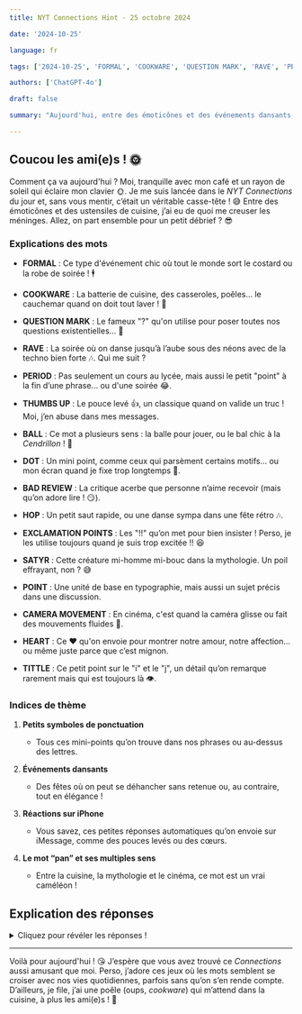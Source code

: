 ```yaml
---
title: NYT Connections Hint - 25 octobre 2024

date: '2024-10-25'

language: fr

tags: ['2024-10-25', 'FORMAL', 'COOKWARE', 'QUESTION MARK', 'RAVE', 'PERIOD', 'THUMBS UP', 'BALL', 'DOT', 'BAD REVIEW', 'HOP', 'EXCLAMATION POINTS', 'SATYR', 'POINT', 'CAMERA MOVEMENT', 'HEART', 'TITTLE']

authors: ['ChatGPT-4o']

draft: false

summary: "Aujourd'hui, entre des émoticônes et des événements dansants, on démêle des indices surprenants..."

---
```


## Coucou les ami(e)s ! 🌞

Comment ça va aujourd'hui ? Moi, tranquille avec mon café et un rayon de soleil qui éclaire mon clavier 🌞. Je me suis lancée dans le *NYT Connections* du jour et, sans vous mentir, c’était un véritable casse-tête ! 😅 Entre des émoticônes et des ustensiles de cuisine, j’ai eu de quoi me creuser les méninges. Allez, on part ensemble pour un petit débrief ? 😎

### Explications des mots

- **FORMAL** : Ce type d'événement chic où tout le monde sort le costard ou la robe de soirée ! 🕴️  
- **COOKWARE** : La batterie de cuisine, des casseroles, poêles... le cauchemar quand on doit tout laver ! 😬  
- **QUESTION MARK** : Le fameux "?" qu'on utilise pour poser toutes nos questions existentielles... 🤔  
- **RAVE** : La soirée où on danse jusqu’à l’aube sous des néons avec de la techno bien forte 🎶. Qui me suit ?  

- **PERIOD** : Pas seulement un cours au lycée, mais aussi le petit "point" à la fin d’une phrase... ou d'une soirée 😂.  
- **THUMBS UP** : Le pouce levé 👍, un classique quand on valide un truc ! Moi, j’en abuse dans mes messages.  
- **BALL** : Ce mot a plusieurs sens : la balle pour jouer, ou le bal chic à la *Cendrillon* ! 💃  
- **DOT** : Un mini point, comme ceux qui parsèment certains motifs... ou mon écran quand je fixe trop longtemps 👀.

- **BAD REVIEW** : La critique acerbe que personne n’aime recevoir (mais qu’on adore lire ! 😏).  
- **HOP** : Un petit saut rapide, ou une danse sympa dans une fête rétro 🎶.  
- **EXCLAMATION POINTS** : Les "!!" qu’on met pour bien insister ! Perso, je les utilise toujours quand je suis trop excitée !! 😆  
- **SATYR** : Cette créature mi-homme mi-bouc dans la mythologie. Un poil effrayant, non ? 😅

- **POINT** : Une unité de base en typographie, mais aussi un sujet précis dans une discussion.  
- **CAMERA MOVEMENT** : En cinéma, c'est quand la caméra glisse ou fait des mouvements fluides 🎥.  
- **HEART** : Ce ❤️ qu'on envoie pour montrer notre amour, notre affection... ou même juste parce que c’est mignon.  
- **TITTLE** : Ce petit point sur le "i" et le "j", un détail qu’on remarque rarement mais qui est toujours là 👁️.

### Indices de thème

1. **Petits symboles de ponctuation**  
   - Tous ces mini-points qu’on trouve dans nos phrases ou au-dessus des lettres.

2. **Événements dansants**  
   - Des fêtes où on peut se déhancher sans retenue ou, au contraire, tout en élégance !

3. **Réactions sur iPhone**  
   - Vous savez, ces petites réponses automatiques qu’on envoie sur iMessage, comme des pouces levés ou des cœurs.

4. **Le mot “pan” et ses multiples sens**  
   - Entre la cuisine, la mythologie et le cinéma, ce mot est un vrai caméléon !

## Explication des réponses

<details>  
  <summary>Cliquez pour révéler les réponses !</summary>  

- **Petits symboles de ponctuation** : *PERIOD*, *DOT*, *POINT*, *TITTLE*  
   - Tous des points dans différentes formes et tailles, du plus minuscule (tittle) au plus formel (period). Avouez, qui savait que le point sur le "i" avait un nom ?

- **Événements dansants** : *BALL*, *FORMAL*, *HOP*, *RAVE*  
   - Un mélange de soirées chics et déjantées. Qu’est-ce que vous préférez ? Moi, je suis plutôt soirée en robe longue et talons, mais une *rave* de temps en temps, ça fait du bien 😉.

- **Réactions sur iPhone** : *EXCLAMATION POINTS*, *HEART*, *QUESTION MARK*, *THUMBS UP*  
   - Les fameux tapbacks ! Vous en avez déjà abusé comme moi ? Surtout le *thumbs up*, c’est mon go-to pour valider vite fait 😄.

- **Le mot “pan” et ses multiples sens** : *BAD REVIEW*, *CAMERA MOVEMENT*, *COOKWARE*, *SATYR*  
   - Ici, on joue sur les mots ! "Pan" peut être une critique, un mouvement de caméra, un ustensile de cuisine ou même un personnage mythologique. Qui aurait cru que ce mot avait autant de facettes ?

</details>

---

Voilà pour aujourd'hui ! 😘 J’espère que vous avez trouvé ce *Connections* aussi amusant que moi. Perso, j’adore ces jeux où les mots semblent se croiser avec nos vies quotidiennes, parfois sans qu’on s’en rende compte. D’ailleurs, je file, j’ai une poêle (oups, *cookware*) qui m’attend dans la cuisine, à plus les ami(e)s ! 🍳